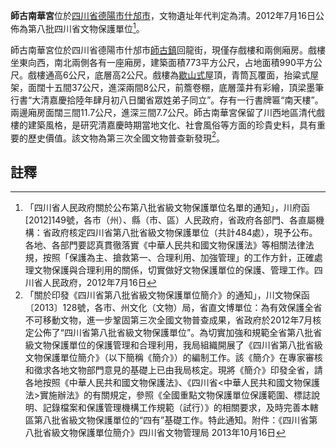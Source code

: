 {{msg:四川省文物保護單位
|名稱 = 師古南華宮
|編號 = 141
|圖片 = 
|級別 = S8
|分類 = 
|時代 = [[清代|清代]]
|地点 = [[四川省|四川省]][[德陽市|德陽市]][[什邡市|什邡市]]
|坐標 =
|登錄 = 2012年7月16日
}}
'''師古南華宮'''位於[[四川省|四川省]][[德陽市|德陽市]][[什邡市|什邡市]]，文物遺址年代判定為清。2012年7月16日公佈為第八批四川省文物保護單位<ref>「四川省人民政府關於公布第八批省級文物保護單位名單的通知」，川府函[2012]149號，各市（州）、縣（市、區）人民政府，省政府各部門、各直屬機構：省政府核定四川省第八批省級文物保護單位（共計484處），現予公布。各地、各部門要認真貫徹落實《中華人民共和國文物保護法》等相關法律法規，按照「保護為主、搶救第一、合理利用、加強管理」的工作方針，正確處理文物保護與合理利用的關係，切實做好文物保護單位的保護、管理工作。四川省人民政府，2012年7月16日</ref>。

師古南華宮位於四川省德陽市什邡市[[師古鎮|師古鎮]]回龍街，現僅存戲樓和兩側廂房。戲樓坐東向西，南北兩側各有一座廂房，建築面積773平方公尺，占地面積990平方公尺。戲樓通高6公尺，底層高2公尺。戲樓為[[歇山式|歇山式]]屋頂，青筒瓦覆面，抬粱式屋架，面闊十五間37公尺，進深兩間8公尺，前簷卷棚，底層藻井有彩繪，頂梁墨筆行書“大清嘉慶拾陸年肆月初八日闔省眾姓弟子同立”。存有一行書牌匾“南天樓”。兩邊廂房面闊三間11.7公尺，進深三間7.7公尺。師古南華宮保留了川西地區清代戲樓的建築風格，是研究清嘉慶時期當地文化、社會風俗等方面的珍貴史料，具有重要的歷史價值。該文物為第三次全國文物普查新發現<ref>「關於印發《四川省第八批省級文物保護單位簡介》的通知」，川文物保函〔2013〕128號，各市、州文化（文物）局，省直文博單位：為有效保護全省不可移動文物，進一步鞏固第三次全國文物普查成果，省政府於2012年7月核定公佈了“四川省第八批省級文物保護單位”。為切實加強和規範全省第八批省級文物保護單位的保護管理和合理利用，我局組織開展了《四川省第八批省級文物保護單位簡介》（以下簡稱《簡介》）的編制工作。該《簡介》在專家審核和徵求各地文物部門意見的基礎上已由我局核定。現將《簡介》印發全省，請各地按照《中華人民共和國文物保護法》、《四川省<中華人民共和國文物保護法>實施辦法》的有關規定，參照《全國重點文物保護單位保護範圍、標誌說明、記錄檔案和保護管理機構工作規範（試行）》的相關要求，及時完善本轄區第八批省級文物保護單位的“四有”基礎工作。特此通知。附件：《四川省第八批省級文物保護單位簡介》四川省文物管理局  2013年10月16日</ref>。
==註釋==
{{reflist}}